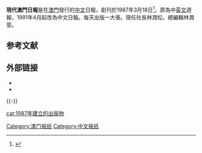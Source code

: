 {{Infobox Newspaper
| 名稱    = 現代澳門日報
| 報頭    = 
| 圖像    = [[File:TodayMacao081210.png|250px]]
| 圖像說明= 2010年12月8日報頭
| 類型    = 日報
| 版式    = 寬版
| 擁有者  = 現代澳門日報有限公司[[林潤松|林潤松]](社長)、[[林潤莖|林潤莖]](副社長)
| 出版商  = 
| 創辦人  = [[林和義|林和義]]
| 編輯    = [[林潤松|林潤松]]
| 主編    = 
| 副主編  = 
| 作者群  = 
| 創刊日  = 1987年3月18日
| 停刊日  = 
| 政治立場= 
| 語言    = 繁體中文
| 售價    = 2元澳門幣
| 總部    = 新橋渡船台20號地下
| 發行量  = 
| ISSN    = 
| 網站    = http://www.todaymacao.com
}}
'''現代澳門日報'''是在[[澳門|澳門]]發行的[[中文|中文]]日報，創刊於1987年3月18日<ref name="WN1996">{{cite book |author1=黃漢强 |coauthors=吳志良 |title=《澳門總覽》 |date=1996 |publisher=澳門基金會 |isbn=972-8147-51-1 |pages=p418}}</ref>。原為中[[英文|英文]]週報，1991年4月起改為中文日報。每天出版一大張。現任社長林潤松，總編輯林潤莖。

== 参考文献 ==
{{Reflist}}

== 外部链接 ==
*{{official|http://www.todaymacao.com/}}
*{{Facebook|todaymacao.todaymacao}}

{{-}}
{{Macau newspaper}}

[[Category:澳门报纸|Category:澳门报纸]]
[[Category:中文报纸|Category:中文报纸]]
[[cat:1987年建立的出版物|cat:1987年建立的出版物]]
{{newspaper-stub}}